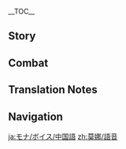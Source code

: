 {{CharacterTabs}}
{{LanguageTabs}}
__TOC__
==Story==
{{VO/Story
|character           = Mona
|language            = zh
|language_s          = zh
|language_t          = zh-tw
|name_s              = 莫娜
|name_t              = 莫娜

|vo_01_01_title_s    = 初次见面…
|vo_01_01_title_t    = 初次見面…
|vo_01_01_subtitle   = Hello
|vo_01_01_file       = VO_{language}{character} Hello.ogg
|vo_01_01_tx_s       = 我的名字是阿斯托洛吉斯・莫娜・梅姬斯图斯，意为「伟大的占星术士莫娜」。如果想找我占卜，记住我的名字是最基本的尊重…而且要一次性全念对！
|vo_01_01_tx_t       = 我的名字是阿斯托洛吉斯・莫娜・梅姬斯圖斯，意為「偉大的占星術士莫娜」。如果想找我占卜，記住我的名字是最基本的尊重…而且要一次性全念對！
|vo_01_01_rm         = Wǒ de míngzì shì Āsītuōluòjísī Mònà Méijīsītúsī, yì wéi "Wěidà de Zhānxīngshù-shì Mònà". Rúguǒ xiǎng zhǎo wǒ zhānbǔ, jìzhù wǒ de míngzì shì zuì jīběn de zūnzhòng... érqiě yào yīcìxìng quán niàn duì!
|vo_02_01_title_s    = 闲聊・占卜
|vo_02_01_title_t    = 閒聊・占卜
|vo_02_01_subtitle   = Chat: Astrology
|vo_02_01_file       = VO_{language}{character} Chat - Astrology.ogg
|vo_02_01_tx_s       = 占卜就是把既定的命运准确地展示出来。过度的修饰，只会让人们产生误解。
|vo_02_01_tx_t       = 占卜就是把既定的命運準確地展示出來。過度的修飾，只會讓人們產生誤解。
|vo_02_01_rm         = Zhānbǔ jiùshì bǎ jìdìng de mìngyùn zhǔnquè de zhǎnshì chūlái. Guòdù de xiūshì zhǐhuì ràng rénmen chǎnshēng wùjiě.
|vo_02_02_title_s    = 闲聊・生活
|vo_02_02_title_t    = 閒聊・生活
|vo_02_02_subtitle   = Chat: Life
|vo_02_02_file       = VO_{language}{character} Chat - Life.ogg
|vo_02_02_tx_s       = 限制物欲是占星术士修行的一部分，只有简朴地生活，才能窥探到世界的真实。
|vo_02_02_tx_t       = 限制物欲是占星術士修行的一部分，只有簡樸地生活，才能窺探到世界的真實。
|vo_02_02_rm         = Xiànzhì wùyù shì zhānxīngshù-shì xiūxíng de yībùfèn. Zhǐyǒu jiǎnpǔ de shēnghuó, cǎiněng kuītàn dào shìjiè de zhēnshí.
|vo_02_03_title_s    = 闲聊・命运
|vo_02_03_title_t    = 閒聊・命運
|vo_02_03_subtitle   = Chat: Fate
|vo_02_03_file       = VO_{language}{character} Chat - Fate.ogg
|vo_02_03_tx_s       = 正是因为无法更改，无可违逆，只能接受，命运才会被称之为命运。
|vo_02_03_tx_t       = 正是因為無法更改，無可違逆，只能接受，命運才會被稱之為命運。
|vo_02_03_rm         = Zhèngshì yīnwéi wúfǎ gēnggǎi, wúkě wéinì, zhǐnéng jiēshòu, mìngyùn cáihuì bèi chēngzhī wéi mìngyùn.

<!-- Weather -->
|vo_03_01_title_s    = 下雨的时候…
|vo_03_01_title_t    = 下雨的時候…
|vo_03_01_subtitle   = When It Rains
|vo_03_01_file       = VO_{language}{character} When It Rains.ogg
|vo_03_01_tx_s       = 这么大的雨…不仅看不见星光，连水占盘都模糊了。
|vo_03_01_tx_t       = 這麼大的雨…不僅看不見星光，連水占盤都模糊了。
|vo_03_01_rm         = Zhème dà de yǔ... Bùjǐn kànbujiàn xīngguāng, lián shuǐzhànpán dōu móhú le.
|vo_03_02_title_s    = 打雷的时候…
|vo_03_02_title_t    = 打雷的時候…
|vo_03_02_subtitle   = When Thunder Strikes
|vo_03_02_file       = VO_{language}{character} When Thunder Strikes.ogg
|vo_03_02_tx_s       = 这些落雷…究竟是从哪个星空降下的呢？
|vo_03_02_tx_t       = 這些落雷…究竟是從哪個星空降下的呢？
|vo_03_02_rm         = Zhèxiē luòléi... Jiùjìng shì cóng nǎge xīngkōng jiàngxià de ne?
|vo_03_03_title_s    = 下雪的时候…
|vo_03_03_title_t    = 下雪的時候…
|vo_03_03_subtitle   = When It Snows
|vo_03_03_file       = VO_{language}{character} When It Snows.ogg
|vo_03_03_tx_s       = 纯净的融雪之水，很适合用在水占盘里。
|vo_03_03_tx_t       = 純淨的融雪之水，很適合用在水占盤裡。
|vo_03_03_rm         = Chúnjìng de róngxuě zhī shuǐ, hěn shìhé yòng zài shuǐzhànpán lǐ.
|vo_03_04_title_s    = 阳光很好…
|vo_03_04_title_t    = 陽光很好…
|vo_03_04_subtitle   = When the Sun Is Out
|vo_03_04_file       = VO_{language}{character} When the Sun Is Out.ogg
|vo_03_04_tx_s       = 嗯，是个无须占卜也能感觉到的好天气。
|vo_03_04_tx_t       = 嗯，是個無須占卜也能感覺到的好天氣。
|vo_03_04_rm         = Ng, shìge wúxū zhānbǔ yě néng gǎnjué dào de hǎo tiānqì.
|vo_04_01_title_s    = 早上好…
|vo_04_01_title_t    = 早安…
|vo_04_01_subtitle   = Good Morning
|vo_04_01_file       = VO_{language}{character} Good Morning.ogg
|vo_04_01_tx_s       = 你来得不巧，清晨的启明星刚刚消失了…早餐？我，我已经吃过了。
|vo_04_01_tx_t       = {{MC|你|妳}}來得不巧，清晨的啟明星剛剛消失了…早餐？我，我已經吃過了。
|vo_04_01_rm         = Nǐ lái dé bùqiǎo, qīngchén de qǐmíngxīng gānggāng xiāoshīle... Zǎocān? Wǒ, wǒ yǐjīng chīguòle.
|vo_04_02_title_s    = 中午好…
|vo_04_02_title_t    = 午安…
|vo_04_02_subtitle   = Good Afternoon
|vo_04_02_file       = VO_{language}{character} Good Afternoon.ogg
|vo_04_02_tx_s       = 已经正午了，去吃点东西吧，嗯？我…我吃份沙拉就行了，呃…简朴的生活是…是占星术士修行的一环！
|vo_04_02_tx_t       = 已經正午了，去吃點東西吧，嗯？我…我吃份沙拉就行了，呃…簡樸的生活是…是占星術士修行的一環！
|vo_04_02_rm_s       = Yǐjīng zhèngwǔle, qù chīdiǎn dōngxi ba, ng? Wǒ... wǒ chī fèn shālā jiù xíngle, e... Jiǎnpǔ de shēnghuó shì... shì zhānxīngshù-shì xiūxíng de yī huán!
|vo_04_02_rm_t       = Yǐjīng zhèngwǔle, qù chīdiǎn dōngxī ba, ng? Wǒ... wǒ chī fèn shālā jiù xíngle, e... Jiǎnpú de shēnghuó shì... shì zhānxīngshù-shì xiūxíng de yī huán!
|vo_04_03_title_s    = 晚上好…
|vo_04_03_title_t    = 晚上好…
|vo_04_03_subtitle   = Good Evening
|vo_04_03_file       = VO_{language}{character} Good Evening.ogg
|vo_04_03_tx_s       = 入夜了，过会就可以开始占卜…呃，昨天的稿子我写了没…
|vo_04_03_tx_t       = 入夜了，過會就可以開始占卜…呃，昨天的稿子我寫了沒…
|vo_04_03_rm_s       = Rùyèle, guòhuǐ jiù kěyǐ kāishǐ zhānbǔ... E, zuótiān de gǎozi wǒ xiěle méi...
|vo_04_04_title_s    = 晚安…
|vo_04_04_title_t    = 晚安…
|vo_04_04_subtitle   = Good Night
|vo_04_04_file       = VO_{language}{character} Good Night.ogg
|vo_04_04_tx_s       = 已经这么晚了，明天截稿的稿子一点没动…什么？你要去休息了？呜…我也想去睡觉…
|vo_04_04_tx_t       = 已經這麼晚了，明天截稿的稿子一點沒動…什麼？{{MC|你|妳}}要去休息了？嗚…我也想去睡覺…
|vo_04_04_rm_s       = Yǐjīng zhème wǎnle, míngtiān jiégǎo de gǎozi yīdiǎn méi dòng... Shénme? Nǐ yào qù xiūxile? Wu... wǒ yě xiǎng qù shuìjiào...
|vo_04_04_rm_t       = Yǐjīng zhème wǎnle, míngtiān jiégǎo de gǎozi yīdiǎn méi dòng... Shénme? Nǐ yào qù xiūxíle? Wu... wǒ yě xiǎng qù shuìjiào...
|vo_05_01_title_s    = 关于{name_s}自己…
|vo_05_01_title_t    = 關於{name_t}自己…
|vo_05_01_subtitle   = About {character}
|vo_05_01_file       = VO_{language}{character} About {character}.ogg
|vo_05_01_tx_s       = 占星术士的工作，是向人们明确地展示他们即将面对的命运，我也是这么做的…不过，总有些人不愿意接受。
|vo_05_01_tx_t       = 占星術士的工作，是向人們明確地展示他們即將面對的命運，我也是這麼做的…不過，總有些人不願意接受。
|vo_05_01_rm         = Zhānxīngshù-shì de gōngzuò, shì xiàng rénmen míngquè de zhǎnshì tāmen jíjiāng miànduì de mìngyùn, wǒ yěshì zhème zuò de... Bùguò, zǒng yǒuxiē rén bù yuànyì jiēshòu.
|vo_06_01_title_s    = 关于我们・工作
|vo_06_01_title_t    = 關於我們・工作
|vo_06_01_subtitle   = About Us: Work
|vo_06_01_file       = VO_{language}{character} About Us - Work.ogg
|vo_06_01_tx_s       = 为什么要写稿，不用占卜来赚钱？…我才不会为摩拉而使用「水占术」…我也不是因为这个而学习「水占术」的。
|vo_06_01_tx_t       = 為什麼要寫稿，不用占卜來賺錢？…我才不會為摩拉而使用「水占術」…我也不是因為這個而學習「水占術」的。
|vo_06_01_rm         = Wèishénme yào xiěgǎo, bù yòng zhānbǔ lái zhuànqián? ...Wǒ cái bùhuì wèi Mólā ér shǐyòng "shuǐzhānshù"... Wǒ yě bùshì yīnwèi zhège ér xuéxí "shuǐzhānshù" de.
|vo_06_02_title_s    = 关于我们・我的命运
|vo_06_02_title_t    = 關於我們・我的命運
|vo_06_02_subtitle   = About Us: My Fate
|vo_06_02_friendship = 6
|vo_06_02_file       = VO_{language}{character} About Us - My Fate.ogg
|vo_06_02_tx_s       = 我不知道。除非万不得已，占星术士不会占卜自己的命运。老太婆以前说过，这种行为可能会导致命运的自相矛盾，很危险。
|vo_06_02_tx_t       = 我不知道。除非萬不得已，占星術士不會占卜自己的命運。老太婆以前說過，這種行為可能會導致命運的自相矛盾，很危險。
|vo_06_02_rm_s       = Wǒ bù zhīdào. Chúfēi wànbùdéyǐ, zhānxīngshù-shì bùhuì zhānbǔ zìjǐ de mìngyùn. Lǎotàipó yǐqián shuōguò, zhè zhǒng xíngwéi kěnéng huì dǎozhì mìngyùn de zìxiāng-máodùn, hěn wēixiǎn.
|vo_06_02_rm_t       = Wǒ bù zhīdào. Chúfēi wànbùdéyǐ, zhānxīngshù-shì bùhuì zhānbǔ zìjǐ de mìngyùn. Lǎotàipó yǐqián shuōguò, zhè zhǒng xíngwéi kěnéng huì dǎozhì mìngyùn de zìxiāng-máodùn, hěn wéixiǎn.
|vo_06_03_title_s    = 关于我们・你的命运
|vo_06_03_title_t    = 關於我們・{{MC|你|妳}}的命運
|vo_06_03_subtitle   = About Us: Your Fate
|vo_06_03_friendship = 6
|vo_06_03_file       = VO_{language}{character} About Us - Your Fate.ogg
|vo_06_03_tx_s       = 你不是这个世界的人，所以我无法准确地为你预言。我只能告诉你，你要走的路还远未到尽头。
|vo_06_03_tx_t       = {{MC|你|妳}}不是這個世界的人，所以我無法準確地為你預言。我只能告訴{{MC|你|妳}}，{{MC|你|妳}}要走的路還遠未到盡頭。
|vo_06_03_rm         = Nǐ bùshì zhège shìjiè de rén, suǒyǐ wǒ wúfǎ zhǔnquè de wéi nǐ yùyán. Wǒ zhǐnéng gàosù nǐ, nǐ yào zǒu de lù hái yuǎnwèi dào jìntóu.
|vo_07_01_title_s    = 关于「神之眼」・嫌弃
|vo_07_01_title_t    = 關於「神之眼」・嫌棄
|vo_07_01_subtitle   = About the [[Vision]]: Disdain
|vo_07_01_friendship = 3
|vo_07_01_file       = VO_{language}{character} About the Vision - Disdain.ogg
|vo_07_01_tx_s       = 我刚刚拿到「神之眼」的时候，那个老太婆还假模假样地说什么「愿你求真之心永在」。结果这东西在「水占术」上一点用场都派不上，只会糊我一身水…
|vo_07_01_tx_t       = 我剛剛拿到「神之眼」的時候，那個老太婆還假模假樣地說什麼「願妳求真之心永在」。結果這東西在「水占術」上一點用場都派不上，只會糊我一身水…
|vo_07_01_rm_s       = Wǒ gānggāng nádào "Shénzhīyǎn" de shíhòu, nàge lǎotàipó hái jiǎmú-jiǎyàng de shuō shénme "yuàn nǐ qiúzhēn zhī xīn yǒngzài". Jiéguǒ zhè dōngxi zài "shuǐzhānshù" shàng yīdiǎn yòngchǎng dōu pàibushàng, zhǐhuì hú wǒ yīshēn shuǐ...
|vo_07_01_rm_t       = Wǒ gānggāng nádào "Shénzhīyǎn" de shíhòu, nàge lǎotàipó hái jiǎmó-jiǎyàng de shuō shénme "yuàn nǐ qiúzhēn zhī xīn yǒngzài". Jiéguǒ zhè dōngxī zài "shuǐzhānshù" shàng yīdiǎn yòngchǎng dōu pàibushàng, zhǐhuì hú wǒ yīshēn shuǐ...
|vo_07_02_title_s    = 关于「神之眼」・价值
|vo_07_02_title_t    = 關於「神之眼」・價值
|vo_07_02_subtitle   = About the [[Vision]]: Value
|vo_07_02_friendship = 5
|vo_07_02_file       = VO_{language}{character} About the Vision - Value.ogg
|vo_07_02_tx_s       = 哎…不过，「神之眼」当成个小饰品，装在身上倒是无所谓。毕竟，这也算那个抠门老太婆破天荒送我的「教具」。
|vo_07_02_tx_t       = 唉…不過，「神之眼」當成個小飾品，裝在身上倒是無所謂。畢竟，這也算那個摳門老太婆破天荒送我的「教具」。
|vo_07_02_rm         = Ai... Bùguò, "Shénzhīyǎn" dāngchéng gè xiǎo-shìpǐn, zhuāng zài shēnshàng dàoshì wúsuǒwèi. Bìjìng, zhè yě suàn nàge kōumén lǎotàipó pòtiānhuāng sòng wǒ de "jiàojù".
|vo_07_03_title_s    = 有什么想要分享…
|vo_07_03_title_t    = 有什麼想要分享…
|vo_07_03_subtitle   = Something to Share
|vo_07_03_friendship = 6
|vo_07_03_file       = VO_{language}{character} Something to Share.ogg
|vo_07_03_tx_s       = 你听说过「命之座」吗？占星术士认为，「命之座」是「神之眼」持有者的命运在星空上的映射，过去，现在和未来，所有的一切都在其中昭示。
|vo_07_03_tx_t       = {{MC|你|妳}}聽說過「命之座」嗎？占星術士認為，「命之座」是「神之眼」持有者的命運在星空上的映射，過去，現在和未來，所有的一切都在其中昭示。
|vo_07_03_rm_s       = Nǐ tīngshuōguò "Mìngzhīzuò" ma? Zhānxīngshù-shì rènwéi, "Mìngzhīzuò" shì "Shénzhīyǎn" chíyǒuzhě de mìngyùn zài xīngkōng shàng de yìngshè, guòqù, xiànzài hé wèilái, suǒyǒu de yīqiè dōu zài qízhōng zhāoshì.
|vo_07_03_rm_t       = Nǐ tīngshuōguò "Mìngzhīzuò" ma? Zhānxīngshù-shì rènwéi, "Mìngzhīzuò" shì "Shénzhīyǎn" chíyǒuzhě de mìngyùn zài xīngkōng shàng de yìngshè, guòqù, xiànzài hàn wèilái, suǒyǒu de yīqiè dōu zài qízhōng zhāoshì.
|vo_07_04_title_s    = 感兴趣的见闻…
|vo_07_04_title_t    = 感興趣的見聞…
|vo_07_04_subtitle   = Interesting Things
|vo_07_04_friendship = 4
|vo_07_04_file       = VO_{language}{character} Interesting Things.ogg
|vo_07_04_tx_s       = 欸&mdash;&mdash;你身边带着的这个小家伙，到底来自哪里？无论我用什么方法，都没法找到一丝关于她命运的踪迹。<br>…哈？你也不知道？
|vo_07_04_tx_t       = 欸&mdash;&mdash;{{MC|你|妳}}身邊帶著的這個小傢伙，到底來自哪裡？無論我用什麼方法，都沒法找到一絲關於她命運的蹤跡。<br>…哈？{{MC|你|妳}}也不知道？
|vo_07_04_rm_s       = Ei{{lmdash}}Nǐ shēnbiān dàizhe de zhège xiǎo-jiāhuo, dàodǐ láizì nǎlǐ? Wúlùn wǒ yòng shénme fāngfǎ, dōu méifǎ zhǎodào yī sī guānyú tā mìngyùn de zōngjì.<br>...Ha? Nǐ yě bù zhīdào?
|vo_07_04_rm_t       = Ei{{lmdash}}Nǐ shēnbiān dàizhe de zhège xiǎo-jiāhuo, dàodǐ láizì nǎlǐ? Wúlùn wǒ yòng shénme fāngfǎ, dōu méifǎ zhǎodào yī sī guānyú tā mìngyùn de zōngjī.<br>...Ha? Nǐ yě bù zhīdào?
|vo_08_01_title_s    = 关于琴…
|vo_08_01_title_t    = 關於琴…
|vo_08_01_subtitle   = About [[Jean]]
|vo_08_01_friendship = 4
|vo_08_01_file       = VO_{language}{character} About Jean.ogg
|vo_08_01_tx_s       = 那位西风骑士团代理团长？她的「命之座」是「幼狮座」，象征着力量，还有过早担负的责任。「雄狮」早早离群，但她会继续成长，直到能完全继承狮群的荣耀。
|vo_08_01_tx_t       = 那位西風騎士團代理團長？她的「命之座」是「幼獅座」，象徵著力量，還有過早擔負的責任。「雄獅」早早離群，但她會繼續成長，直到能完全繼承獅群的榮耀。
|vo_08_01_rm         = Nà wèi Xīfēng Qíshì-tuán Dàilǐ Tuánzhǎng? Tā de "Mìngzhīzuò" shì "Yòushī-zuò", xiàngzhēngzhe lìliàng, háiyǒu guòzǎo dānfù de zérèn. "Xióngshī" zǎozǎo líqún, dàn tā huì jìxù chéngzhǎng, zhídào néng wánquán jìchéng shīqún de róngyào.
|vo_08_02_title_s    = 关于阿贝多…
|vo_08_02_title_t    = 關於阿貝多…
|vo_08_02_subtitle   = About [[Albedo]]
|vo_08_02_friendship = 4
|vo_08_02_file       = VO_{language}{character} About Albedo.ogg
|vo_08_02_tx_s       = 阿贝多？啊…我真羡慕他，只用专注于研究就好，不用管其他的杂事，真是美好的生活啊。如果那个老太婆脑筋正常一点，我应该也过着这种生活吧…
|vo_08_02_tx_t       = 阿貝多？啊…我真羡慕他，只用專注於研究就好，不用管其他的雜事，真是美好的生活啊。如果那個老太婆腦筋正常一點，我應該也過著這種生活吧…
|vo_08_02_rm_s       = Ābèiduō? A... Wǒ zhēn xiànmù tā, zhǐ yòng zhuānzhù yú yánjiū jiù hǎo, bùyòng guǎn qítā de záshì, zhēnshi měihǎo de shēnghuó a. Rúguǒ nàge lǎotàipó nǎojīn zhèngcháng yīdiǎn, wǒ yīnggāi yě guòzhe zhèzhǒng shēnghuó ba...
|vo_08_02_rm_t       = Ābèiduō? A... Wǒ zhēn xiànmù tā, zhǐ yòng zhuānzhù yú yánjiù jiù hǎo, bùyòng guǎn qítā de záshì, zhēnshi měihǎo de shēnghuó a. Rúguǒ nàge lǎotàipó nǎojīn zhèngcháng yīdiǎn, wǒ yīnggāi yě guòzhe zhèzhǒng shēnghuó ba...
|vo_08_03_title_s    = 关于可莉…
|vo_08_03_title_t    = 關於可莉…
|vo_08_03_subtitle   = About [[Klee]]
|vo_08_03_friendship = 4
|vo_08_03_file       = VO_{language}{character} About Klee.ogg
|vo_08_03_tx_s       = 你是说，艾莉丝的女儿啊。她住在西风骑士团，还有阿贝多照顾…怎么说呢，哎…她的「命之座」不愧是象征着幸运的「四叶草」啊，真羡慕…<br>啊不过，要是我也有这么好的运气，首先就不会遇见那个老太婆了。
|vo_08_03_tx_t       = {{MC|你|妳}}是說，艾莉絲的女兒啊。她住在西風騎士團，還有阿貝多照顧…怎麼說呢，唉…她的「命之座」不愧是象徵著幸運的「四葉草」啊，真羡慕…<br>啊不過，要是我也有這麼好的運氣，首先就不會遇見那個老太婆了。
|vo_08_03_rm         = Nǐ shì shuō, Àilìsī de nǚ'ér a. Tā zhù zài Xīfēng Qíshì-tuán, háiyǒu Ābèiduō zhàogù... Zěnme shuō ne, ai... Tā de "Mìngzhīzuò" bùkuì shì xiàngzhēngzhe xìngyùn de "Sìyècǎo" a, zhēn xiànmù...<br>A bùguò, yàoshi wǒ yěyǒu zhème hǎo de yùnqì, shǒuxiān jiù bùhuì yùjiàn nàge lǎotàipó le.
|vo_08_04_title_s    = 关于迪卢克…
|vo_08_04_title_t    = 關於迪盧克…
|vo_08_04_subtitle   = About [[Diluc]]
|vo_08_04_friendship = 4
|vo_08_04_file       = VO_{language}{character} About Diluc.ogg
|vo_08_04_tx_s       = 迪卢克・莱艮芬德。「夜枭」是他的「命之座」，象征着黑夜中的警觉，和孤独的守望。在他所认可的白昼来临之前，他都将孤独前行。<br>等等，「夜枭」象不象征财富来着？
|vo_08_04_tx_t       = 迪盧克・萊艮芬德。「夜梟」是他的「命之座」，象徵著黑夜中的警覺，和孤獨的守望。在他所認可的白晝來臨之前，他都將孤獨前行。<br>等等，「夜梟」象不象徵財富來著？
|vo_08_04_rm_s       = Dílúkè Láigěnfēndé. "Yèxiāo" shì tā de "Mìngzhīzuò", xiàngzhēngzhe hēiyè zhōng de jǐngjué, hé gūdú de shǒuwàng. Zài tā suǒ rènkě de báizhòu láilín zhīqián, tā dōu jiāng gūdú qiánxíng.<br>Děngdeng, "Yèxiāo" xiàng bù xiàngzhēng cáifù láizhe?
|vo_08_04_rm_t       = Dílúkè Láigěnfēndé. "Yèxiāo" shì tā de "Mìngzhīzuò", xiàngzhēngzhe hēiyè zhōng de jǐngjué, hàn gūdú de shǒuwàng. Zài tā suǒ rènkě de báizhòu láilín zhīqián, tā dōu jiāng gūdú qiánxíng.<br>Děngdeng, "Yèxiāo" xiàng bù xiàngzhēng cáifù láizhe?
|vo_08_05_title_s    = 关于凯亚…
|vo_08_05_title_t    = 關於凱亞…
|vo_08_05_subtitle   = About [[Kaeya]]
|vo_08_05_friendship = 4
|vo_08_05_file       = VO_{language}{character} About Kaeya.ogg
|vo_08_05_tx_s       = 凯亚・亚尔伯里奇吗？他的「孔雀羽座」象征着高贵，但同时也象征着「华丽的掩饰」。他以为已经和过去一刀两断。但到了命中注定的那天，他依然必须做出自己的选择。
|vo_08_05_tx_t       = 凱亞・亞爾伯里奇嗎？他的「孔雀羽座」象徵著高貴，但同時也象徵著「華麗的掩飾」。他以為已經和過去一刀兩斷。但到了命中註定的那天，他依然必須做出自己的選擇。
|vo_08_05_rm_s       = Kǎiyà Yà'ěrbólǐqí ma? Tā de "Kǒngquèyǔ-zuò" xiàngzhēngzhe gāoguì, dàn tóngshí yě xiàngzhēngzhe "huálì de yǎnshì". Tā yǐwéi yǐjīng hé guòqù yīdāoliǎngduàn. Dàn dàole mìngzhòngzhùdìng de nà yī tiān, tā yīrán bìxū zuò chū zìjǐ de xuǎnzé.
|vo_08_05_rm_t       = Kǎiyà Yà'ěrbólǐqí ma? Tā de "Kǒngquèyǔ-zuò" xiàngzhēngzhe gāoguì, dàn tóngshí yě xiàngzhēngzhe "huálì de yǎnshì". Tā yǐwéi yǐjīng hàn guòqù yīdāoliǎngduàn. Dàn dàole mìngzhòngzhùdìng de nà yī tiān, tā yīrán bìxū zuò chū zìjǐ de xuǎnzé.
|vo_08_06_title_s    = 关于丽莎…
|vo_08_06_title_t    = 關於麗莎…
|vo_08_06_subtitle   = About [[Lisa]]
|vo_08_06_friendship = 4
|vo_08_06_file       = VO_{language}{character} About Lisa.ogg
|vo_08_06_tx_s       = 她的「命之座」以「沙漏」为名，象征着知识、时间与等价交换。一粒沙子落下，时间…或者说生命，就消逝一刹。如果想要止住沙粒奔流，只能平放沙漏，让它永不流动。嗨…简单来说，就是变着法偷懒啦。
|vo_08_06_tx_t       = 她的「命之座」以「沙漏」為名，象徵著知識、時間與等價交換。一粒沙子落下，時間…或者說生命，就消逝一刹。如果想要止住沙粒奔流，只能平放沙漏，讓它永不流動。唉…簡單來說，就是變著法偷懶啦。
|vo_08_06_rm         = Tā de "Mìngzhīzuò" yǐ "Shālòu" wèimíng, xiàngzhēngzhe zhīshì, shíjiān yǔ děngjià jiāohuàn. Yī lì shāzi luòxià, shíjiān... huòzhě shuō shēngmìng, jiù xiāoshì yī chà. Rúguǒ xiǎng yào zhǐzhù shālì bēnliú, zhǐ néng píngfàng shālòu, ràng tā yǒng bù liúdòng. Hai... jiǎndān lái shuō, jiùshì biànzhe fǎ tōulǎn la.
|vo_08_07_title_s    = 关于温迪…
|vo_08_07_title_t    = 關於溫迪…
|vo_08_07_subtitle   = About [[Venti]]
|vo_08_07_friendship = 4
|vo_08_07_file       = VO_{language}{character} About Venti.ogg
|vo_08_07_tx_s       = 温迪？那个成天无所事事的吟游诗人？咦，他有什么有趣的吗？我占卜看看…<br>咦，水占盘怎么…什么也看不清，怎，怎么起风了，眼睛都睁不开了！我的帽子！衣服，衣服要被吹跑了！停下来！我不干了！我不干了！
|vo_08_07_tx_t       = 溫迪？那個成天無所事事的吟遊詩人？咦，他有什麼有趣的嗎？我占卜看看…<br>咦，水占盤怎麼…什麼也看不清，怎，怎麼起風了，眼睛都睜不開了！我的帽子！衣服，衣服要被吹跑了！停下來！我不幹了！我不幹了！
|vo_08_07_rm         = Wēndí? Nàge chéngtiān wúsuǒshìshì de yínyóu-shīrén? Yi, tā yǒu shénme yǒuqù de ma? Wǒ zhānbǔ kànkan...<br>Yí, shuǐzhànpán zěnme... shénme yě kànbuqīng, zěn, zěnme qǐfēngle, yǎnjīng dōu zhēngbukāile! Wǒ de màozi! Yīfú, yīfú yào bèi chuī pǎole! Tíngxiàlái! Wǒ bù gàn le! Wǒ bù gàn le!
|vo_09_01_title_s    = 想要了解{name_s}・其一
|vo_09_01_title_t    = 想要瞭解{name_t}・其一
|vo_09_01_subtitle   = More About {character}: I
|vo_09_01_file       = VO_{language}{character} More About {character} - 01.ogg
|vo_09_01_tx_s       = 你的意思是…想要闲聊？唔，我很少做这种浪费时间的事，而且稿子还有很多没写…嗯，不过，对象是你的话，也不是不行。呵呵，就当是换个心情吧。
|vo_09_01_tx_t       = {{MC|你|妳}}的意思是…想要閒聊？唔，我很少做這種浪費時間的事，而且稿子還有很多沒寫…嗯，不過，對象是{{MC|你|妳}}的話，也不是不行。呵呵，就當是換個心情吧。
|vo_09_01_rm         = Nǐ de yìsi shì... xiǎng yào xiánliáo? N, wǒ hěnshǎo zuò zhèzhǒng làngfèi shíjiān de shì, érqiě gǎozi háiyǒu hěnduō méi xiě... Ng, bùguò, duìxiàng shì nǐ dehuà, yě bùshì bùxíng. Hēhe, jiù dāng shì huànge xīnqíng ba.
|vo_09_02_title_s    = 想要了解{name_s}・其二
|vo_09_02_title_t    = 想要瞭解{name_t}・其二
|vo_09_02_subtitle   = More About {character}: II
|vo_09_02_friendship = 3
|vo_09_02_file       = VO_{language}{character} More About {character} - 02.ogg
|vo_09_02_tx_s       = 占卜的收入…？不要用钱财这种…「东西」来衡量占星术！你听好了，我的「水占术」可是这片提瓦特大陆上，唯一能窥探到真实命运的占卜术！无论是摩拉还是宝石，都无法用来称量「命运」！所以，不要再问这种蠢问题了！
|vo_09_02_tx_t       = 占卜的收入…？不要用錢財這種…「東西」來衡量占星術！你聽好了，我的「水占術」可是這片提瓦特大陸上，唯一能窺探到真實命運的占卜術！無論是摩拉還是寶石，都無法用來稱量「命運」！所以，不要再問這種蠢問題了！
|vo_09_02_rm_s       = Zhānbǔ de shōurù...? Bùyào yòng qiáncái zhèzhǒng... "dōngxi" lái héngliáng zhānxīngshù! Nǐ tīnghǎole, wǒ de "shuǐzhānshù" kěshì zhè piàn Tíwǎtè dàlù shàng, wéiyī néng kuītàn dào zhēnshí mìngyùn de zhānbǔshù! Wúlùn shì Mólā háishì bǎoshí, dōu wúfǎ yòng lái chēngliáng "mìngyùn"! Suǒyǐ, bùyào zài wèn zhè zhǒng chǔn wèntíle!
|vo_09_02_rm_t       = Zhānbǔ de shōurù...? Bùyào yòng qiáncái zhèzhǒng... "dōngxī" lái héngliáng zhānxīngshù! Nǐ tīnghǎole, wǒ de "shuǐzhānshù" kěshì zhè piàn Tíwǎtè dàlù shàng, wéiyī néng kuītàn dào zhēnshí mìngyùn de zhānbǔshù! Wúlùn shì Mólā háishì bǎoshí, dōu wúfǎ yòng lái chēngliáng "mìngyùn"! Suǒyǐ, bùyào zài wèn zhè zhǒng chǔn wèntíle!
|vo_09_03_title_s    = 想要了解{name_s}・其三
|vo_09_03_title_t    = 想要瞭解{name_t}・其三
|vo_09_03_subtitle   = More About {character}: III
|vo_09_03_friendship = 4
|vo_09_03_file       = VO_{language}{character} More About {character} - 03.ogg
|vo_09_03_tx_s       = 我的占卜术？说了你也不明白，哼，不过…给你解释一下也不是不行。<br>我使用的是「水占术」。是基由星空映射在水面上的幻象进行推演的占卜术，以水中幻相倒映虚假之天，以此来窥探着世界的真实。这是那个老太婆唯一一个正经的研究成果。
|vo_09_03_tx_t       = 我的占卜術？說了你也不明白，哼，不過…跟{{MC|你|妳}}解釋一下也不是不行。<br>我使用的是「水占術」。是基於星空映射在水面上的幻象進行推演的占卜術，以水中幻相倒映虛假之天，以此來窺探著世界的真實。這是那個老太婆唯一一個正經的研究成果。
|vo_09_03_rm_s       = Wǒ de zhānbǔshù? Shuōle nǐ yě bù míngbái, hng, bùguò... Gěi nǐ jiěshì yīxià yě bùshì bùxíng.<br>Wǒ shǐyòng de shì "shuǐzhānshù". Shì jīyóu xīngkōng yìngshè zài shuǐmiàn shàng de huànxiàng jìnxíng tuīyǎn de zhānbǔshù, yǐ shuǐzhōng huànxiāng dàoyìng xūjiǎ zhī tiān, yǐ cǐ lái kuītànzhe shìjiè de zhēnshí. Zhè shì nàge lǎotàipó wéiyī yīgè zhèngjīng de yánjiū chéngguǒ.
|vo_09_03_rm_t       = Wǒ de zhānbǔshù? Shuōle nǐ yě bù míngbái, hng, bùguò... Gěi nǐ jiěshì yīxià yě bùshì bùxíng.<br>Wǒ shǐyòng de shì "shuǐzhānshù". Shì jīyóu xīngkōng yìngshè zài shuǐmiàn shàng de huànxiàng jìnxíng tuīyǎn de zhānbǔshù, yǐ shuǐzhōng huànxiāng dàoyìng xūjiǎ zhī tiān, yǐ cǐ lái kuītànzhe shìjiè de zhēnshí. Zhè shì nàge lǎotàipó wéiyī yīgè zhèngjīng de yánjiù chéngguǒ.
|vo_09_04_title_s    = 想要了解{name_s}・其四
|vo_09_04_title_t    = 想要瞭解{name_t}・其四
|vo_09_04_subtitle   = More About {character}: IV
|vo_09_04_friendship = 5
|vo_09_04_file       = VO_{language}{character} More About {character} - 04.ogg
|vo_09_04_tx_s       = 阿斯托洛吉斯・莫娜・梅姬斯图斯。这是那个老太婆之前和我一起定的名字，她说这名字的拼写里有一些她很喜欢的要素。哼，不过她有时会叫我「梅姬」，和常用的「莫娜」不一样，更像是小名…喂！你不能这么叫！很害羞的！早知道…早知道就不告诉你了！
|vo_09_04_tx_t       = 阿斯托洛吉斯・莫娜・梅姬斯圖斯。這是那個老太婆之前和我一起定的名字，她說這名字的拼寫裡有一些她很喜歡的要素。哼，不過她有時會叫我「梅姬」，和常用的「莫娜」不一樣，更像是小名…喂！{{MC|你|妳}}不能這麼叫！很害羞的！早知道…早知道就不告訴{{MC|你|妳}}了！
|vo_09_04_rm_s       = Āsītuōluòjísī Mònà Méijīsītúsī. Zhèshì nàge lǎotàipó zhīqián hé wǒ yīqǐ dìng de míngzi. Tā shuō zhè míngzì de pīnxiě li yǒu yīxiē tā hěn xǐhuān de yāosù. Hng, bùguò tā yǒushí huì jiào wǒ "Méijī", hé chángyòng de "Mònà" bùyīyàng, gèngxiàng shì xiǎomíng... Wèi! Nǐ bùnéng zhème jiào! Hěn hàixiū de! Zǎo zhīdào... zǎo zhīdào jiù bù gàosù nǐle!
|vo_09_04_rm_t       = Āsītuōluòjísī Mònà Méijīsītúsī. Zhèshì nàge lǎotàipó zhīqián hàn wǒ yīqǐ dìng de míngzi. Tā shuō zhè míngzì de pīnxiě li yǒu yīxiē tā hěn xǐhuān de yāosù. Hng, bùguò tā yǒushí huì jiào wǒ "Méijī", hàn chángyòng de "Mònà" bùyīyàng, gèngxiàng shì xiǎomíng... Wei! Nǐ bùnéng zhème jiào! Hěn hàixiū de! Zǎo zhīdào... zǎo zhīdào jiù bù gàosù nǐle!
|vo_09_05_title_s    = 想要了解{name_s}・其五
|vo_09_05_title_t    = 想要瞭解{name_t}・其五
|vo_09_05_subtitle   = More About {character}: V
|vo_09_05_friendship = 6
|vo_09_05_file       = VO_{language}{character} More About {character} - 05.ogg
|vo_09_05_tx_s       = 占卜师有一个禁忌：在占卜时只陈述预言，绝不提出任何建议。以免自己也陷入别人的「命运」之中。但如果占卜对象是你，那这个「禁忌」就无所谓了。<br>因为，我们的「命运」早就交织在一起了。
|vo_09_05_tx_t       = 占卜師有一個禁忌：在占卜時只陳述預言，絕不提出任何建議。以免自己也陷入別人的「命運」之中。但如果占卜對象是{{MC|你|妳}}，那這個「禁忌」就無所謂了。<br>因為，我們的「命運」早就交織在一起了。
|vo_09_05_rm         = Zhānbǔshī yǒu yīgè jìnjì: zài zhānbǔ shí zhǐ chénshù yùyán, juébù tíchū rènhé jiànyì. Yǐmiǎn zìjǐ yě xiànrù biérén de "mìngyùn" zhī zhōng. Dàn rúguǒ zhānbǔ duìxiàng shì nǐ, nà zhège "jìnjì" jiù wúsuǒwèile.<br>Yīnwèi, wǒmen de "mìngyùn" zǎo jiù jiāozhī zài yīqǐle.
|vo_10_01_title_s    = {name_s}的爱好…
|vo_10_01_title_t    = {name_t}的愛好…
|vo_10_01_subtitle   = {character}'s Hobbies
|vo_10_01_file       = VO_{language}{character} Hobbies.ogg
|vo_10_01_tx_s       = 我的爱好？仰望星空。在这个真实得太过分的世界里，每个人都需要仰望星空，更何况，我还是个占星术士。
|vo_10_01_tx_t       = 我的愛好？仰望星空。在這個真實得太過分的世界裡，每個人都需要仰望星空，更何況，我還是個占星術士。
|vo_10_01_rm         = Wǒ de àihào? Yǎngwàng xīngkōng. Zài zhège zhēnshí dé tài guòfèn de shìjiè lǐ, měigèrén dōu xūyào yǎngwàng xīngkōng, gèng hékuàng, wǒ háishì gè zhānxīngshù-shì.
|vo_10_02_title_s    = {name_s}的烦恼…
|vo_10_02_title_t    = {name_t}的煩惱…
|vo_10_02_subtitle   = {character}'s Troubles
|vo_10_02_file       = VO_{language}{character} Troubles.ogg
|vo_10_02_tx_s       = 仪器修缮费，预订的星象仪要补款了，学术杂志的订购钱也没交，还有下个月的房租…到底先交哪个比较好。果然还是…先把星象仪的尾款补了，不然被抢购光了就糟糕了…
|vo_10_02_tx_t       = 儀器修繕費，預訂的星象儀要補款了，學術雜誌的訂購錢也沒交，還有下個月的房租…到底先交哪個比較好。果然還是…先把星象儀的尾款補了，不然被搶購光了就糟糕了…
|vo_10_02_rm         = Yíqì xiūshàn-fèi, yùdìng de xīngxiàngyí yào bǔkuǎnle, xuéshù zázhì de dìnggòuqián yě méi jiāo, háiyǒu xiàge yuè de fángzū... Dàodǐ xiān jiāo nǎge bǐjiào hǎo. Guǒrán háishì... xiān bǎ xīngxiàngyí de wěikuǎn bǔle, bùrán bèi qiǎnggòu guāngle jiù zāogāole...
|vo_10_03_title_s    = 喜欢的食物…
|vo_10_03_title_t    = 喜歡的食物…
|vo_10_03_subtitle   = Favorite Food
|vo_10_03_file       = VO_{language}{character} Favorite Food.ogg
|vo_10_03_tx_s       = 沙拉，沙拉是天底下最棒的食物。原料便宜，容易做，饱肚子。而且吃起来很方便，在写稿或者修理仪器的时候，可以很快吃掉。
|vo_10_03_tx_t       = 沙拉，沙拉是天底下最棒的食物。原料便宜，容易做，飽肚子。而且吃起來很方便，在寫稿或者修理儀器的時候，可以很快吃掉。
|vo_10_03_rm         = Shālā, shālā shì tiāndǐxia zuì bàng de shíwù. Yuánliào piányí, róngyì zuò, bǎo dùzi. Érqiě chīqǐlái hěn fāngbiàn, zài xiěgǎo huòzhě xiūlǐ yíqì de shíhòu, kěyǐ hěn kuài chī diào.
|vo_10_04_title_s    = 讨厌的食物…
|vo_10_04_title_t    = 討厭的食物…
|vo_10_04_subtitle   = Least Favorite Food
|vo_10_04_file       = VO_{language}{character} Least Favorite Food.ogg
|vo_10_04_tx_s       = 各种…价格很昂贵，吃起来又很麻烦的食物。因为，呃…用摩拉去满足不必要的食欲，是低俗又危险的。
|vo_10_04_tx_t       = 各種…價格很昂貴，吃起來又很麻煩的食物。因為，呃…用摩拉去滿足不必要的食欲，既低俗又危險。
|vo_10_04_rm_s       = Gèzhǒng... jiàgé hěn ángguì, chīqǐlái yòu hěn máfan de shíwù. Yīnwèi, e... Yòng Mólā qù mǎnzú bùbìyào de shíyù, shì dīsú yòu wēixiǎn de.
|vo_10_04_rm_t       = Gèzhǒng... jiàgé hěn ángguì, chīqǐlái yòu hěn máfan de shíwù. Yīnwèi, e... Yòng Mólā qù mǎnzú bùbìyào de shíyù, jì dīsú yòu wéixiǎn.

<!-- Receiving a Gift -->
|vo_11_01_title_s    = 收到赠礼・其一
|vo_11_01_title_t    = 收到贈禮・其一
|vo_11_01_subtitle   = Receiving a Gift: I
|vo_11_01_file       = VO_{language}{character} Receiving a Gift - 01.ogg
|vo_11_01_tx_s       = 啊，好满足&mdash;&mdash;没想到，认识你还是挺不错的嘛。
|vo_11_01_tx_t       = 啊，好滿足&mdash;&mdash;沒想到，認識{{MC|你|妳}}還是挺不錯的嘛。
|vo_11_01_rm_s       = A, hǎo mǎnzú{{lmdash}} méi xiǎng dào, rènshi nǐ háishì tǐng bùcuò de ma.
|vo_11_01_rm_t       = A, hǎo mǎnzú{{lmdash}} méi xiǎng dào, rènshì nǐ háishì tǐng bùcuò de ma.
|vo_11_02_title_s    = 收到赠礼・其二
|vo_11_02_title_t    = 收到贈禮・其二
|vo_11_02_subtitle   = Receiving a Gift: II
|vo_11_02_file       = VO_{language}{character} Receiving a Gift - 02.ogg
|vo_11_02_tx_s       = 我再确认一下。真的是…你请客吗？
|vo_11_02_tx_t       = 我再確認一下。真的是…{{MC|你|妳}}請客嗎？
|vo_11_02_rm         = Wǒ zài quèrèn yīxià. Zhēnde shì... nǐ qǐngkè ma?
|vo_11_03_title_s    = 收到赠礼・其三
|vo_11_03_title_t    = 收到贈禮・其三
|vo_11_03_subtitle   = Receiving a Gift: III
|vo_11_03_file       = VO_{language}{character} Receiving a Gift - 03.ogg
|vo_11_03_tx_s       = 我没有什么想挑剔的。就是…唔…没怎么吃饱。
|vo_11_03_tx_t       = 我沒有什麼想挑剔的。就是…唔…沒怎麼吃飽。
|vo_11_03_rm         = Wǒ méi shénme xiǎng tiāotì de. Jiù shì... N... Méi zěnme chībǎo.
|vo_12_01_title_s    = 生日…
|vo_12_01_title_t    = 生日…
|vo_12_01_subtitle   = Birthday
|vo_12_01_file       = VO_{language}{character} Birthday.ogg
|vo_12_01_tx_s       = 生日快乐。这个袋子给你，里面有一个帮你渡过难关的「建议」。别着急打开，在往后的一年之内，这个袋子会有自己打开的机会。
|vo_12_01_tx_t       = 生日快樂。這個袋子給{{MC|你|妳}}，裡面有一個幫{{MC|你|妳}}渡過難關的「建議」。別著急打開，在往後的一年之內，這個袋子會有自己打開的機會。
|vo_12_01_rm         = Shēngrì kuàilè. Zhège dàizi gěi nǐ, lǐmiàn yǒu yīgè bāng nǐ dùguò nánguān de "jiànyì". Bié zhāojí dǎkāi, zài wǎng hòu de yī nián zhī nèi, zhège dàizi huì yǒu zìjǐ dǎkāi de jīhuì.
|vo_13_01_title_s    = 突破的感受・起
|vo_13_01_title_t    = 突破的感受・起
|vo_13_01_subtitle   = Feelings About Ascension: Intro
|vo_13_01_ascension  = 1
|vo_13_01_file       = VO_{language}{character} Feelings About Ascension -  01.ogg
|vo_13_01_tx_s       = 命中当如此，我早已预知到了。
|vo_13_01_tx_t       = 命中當如此，我早已預知到了。
|vo_13_01_rm         = Mìngzhòng dāng rúcǐ, wǒ zǎoyǐ yùzhī dàole.
|vo_13_02_title_s    = 突破的感受・承
|vo_13_02_title_t    = 突破的感受・承
|vo_13_02_subtitle   = Feelings About Ascension: Building Up
|vo_13_02_ascension  = 2
|vo_13_02_file       = VO_{language}{character} Feelings About Ascension -  02.ogg
|vo_13_02_tx_s       = …再进一步，就能找到世界的真实了吗？
|vo_13_02_tx_t       = …再進一步，就能找到世界的真實了嗎？
|vo_13_02_rm         = ...Zài jìnyībù, jiù néng zhǎodào shìjiè de zhēnshíle ma?
|vo_13_03_title_s    = 突破的感受・转
|vo_13_03_title_t    = 突破的感受・轉
|vo_13_03_subtitle   = Feelings About Ascension: Climax
|vo_13_03_ascension  = 4
|vo_13_03_file       = VO_{language}{character} Feelings About Ascension -  03.ogg
|vo_13_03_tx_s       = 虚假之天，星空下的命运早已注定。
|vo_13_03_tx_t       = 虛假之天，星空下的命運早已註定。
|vo_13_03_rm         = Xūjiǎ zhī tiān, xīngkōng xià de mìngyùn zǎoyǐ zhùdìng.
|vo_13_04_title_s    = 突破的感受・合
|vo_13_04_title_t    = 突破的感受・合
|vo_13_04_subtitle   = Feelings About Ascension: Conclusion
|vo_13_04_ascension  = 6
|vo_13_04_file       = VO_{language}{character} Feelings About Ascension -  04.ogg
|vo_13_04_tx_s       = 水中之影，涟漪中窥见启明星升起。
|vo_13_04_tx_t       = 水中之影，漣漪中窺見啟明星升起。
|vo_13_04_rm         = Shuǐzhōng zhī yǐng, liányī zhōng kuījiàn qǐmíngxīng shēngqǐ.
}}

==Combat==
{{Combat VO
|character           = Mona
|language            = zh

|skill_1_tx_s        = 水中幻愿。
|skill_1_tx_t        = 水中幻願。
|skill_1_rm          = Shuǐ zhōng huànyuàn.

|skill_2_tx_s        = …命运的虚影。
|skill_2_tx_t        = …命運的虛影。
|skill_2_rm          = ...Mìngyùn de xūyǐng.

|skill_3_tx_s        = 命运，倒映水中。
|skill_3_tx_t        = 命運，倒映水中。
|skill_3_rm          = Mìngyùn, dàoyìng shuǐ zhōng.

|burst_1_tx_s        = 命运，在此显现。
|burst_1_tx_t        = 命運，在此顯現。
|burst_1_rm          = Mìngyùn, zàicǐ xiǎnxiàn.

|burst_2_tx_s        = 命定于此。
|burst_2_tx_t        = 命定於此。
|burst_2_rm          = Mìng dìng yú cǐ.

|burst_3_tx_s        = 天命既定！
|burst_3_tx_t        = 天命既定！
|burst_3_rm          = Tiānmìng-jìdìng!

|sprint-s_1_file     = Sprint Start 01,Sprint Start 02,Sprint Start 03

|glider_1_tx_s       = 这样更能看清星空了…
|glider_1_tx_t       = 這樣更能看清星空了…
|glider_1_rm         = Zhèyàng gèng néng kànqīng xīngkōng le...
|glider_2_file       = Deploying Wind Glider 02,Deploying Wind Glider 03

|chest_1_tx_s        = 希望这种好事能多来几次…
|chest_1_tx_t        = 希望這種好事能多來幾次…
|chest_1_rm          = Xīwàng zhè zhóng hǎoshì néng duō lái jǐcì...
|chest_2_tx_s        = 房租和伙食费，都有着落了！
|chest_2_tx_t        = 房租和伙食費，都有著落了！
|chest_2_rm_s        = Fángzū hé huǒshí-fèi, dōu yǒu zháoluò le!
|chest_2_rm_t        = Fángzū hàn huǒshí-fèi, dōu yǒu zháoluò le!
|chest_3_tx_s        = 呜…找到宝物的感觉真棒啊…
|chest_3_tx_t        = 嗚…找到寶物的感覺真棒啊…
|chest_3_rm          = Wu... Zhǎodào bǎowù de gǎnjué zhēn bàng a...

|low-hp_1_tx_s       = 无法判断…
|low-hp_1_tx_t       = 無法判斷…
|low-hp_1_rm         = Wúfǎ pànduàn...

|low-hp_2_tx_s       = 讨厌的命运…
|low-hp_2_tx_t       = 討厭的命運…
|low-hp_2_rm         = Tǎoyàn de mìngyùn...

|low-hp_3_tx_s       = 还没…推算到这！
|low-hp_3_tx_t       = 還沒…推算到這！
|low-hp_3_rm         = Háiméi... tuīsuàn dào zhè!

|ally-low-hp_1_tx_s  = 再硬撑，你就会倒下咯。
|ally-low-hp_1_tx_t  = 再硬撐，你就會倒下囉。
|ally-low-hp_1_rm_s  = Zài yìngchēng, nǐ jiù huì dǎoxià lou.
|ally-low-hp_1_rm_t  = Zài yìngchēng, nǐ jiù huì dǎoxià luo.
|ally-low-hp_2_tx_s  = 你还没到命运的终点。
|ally-low-hp_2_tx_t  = 你還沒到命運的終點。
|ally-low-hp_2_rm    = Nǐ háiméi dào mìngyùn de zhōngdiǎn.

|fallen_1_tx_s       = 星空…黯淡…
|fallen_1_tx_t       = 星空…黯淡…
|fallen_1_rm         = Xīngkōng... àndàn...

|fallen_2_tx_s       = 无法违抗的…命运…
|fallen_2_tx_t       = 無法違抗的…命運…
|fallen_2_rm         = Wúfǎ wéikàng de... mìngyùn...

|fallen_3_tx_s       = 推算结束了…
|fallen_3_tx_t       = 推算結束了…
|fallen_3_rm         = Tuīsuàn jiéshùle...

|hit-l_1_file        = Light Hit Taken 02
|hit-l_1_tx_s        = 烦人。
|hit-l_1_tx_t        = 煩人。
|hit-l_1_rm          = Fánrén.
|hit-l_2_file        = Light Hit Taken 01,Light Hit Taken 03,Light Hit Taken 04,Light Hit Taken 05,Light Hit Taken 06

|hit-h_1_file        = Heavy Hit Taken 02
|hit-h_1_tx_s        = 离我…远点！
|hit-h_1_tx_t        = 離我…遠點！
|hit-h_1_rm          = Lí wǒ... yuǎn diǎn!
|hit-h_2_file        = Heavy Hit Taken 01,Heavy Hit Taken 03,Heavy Hit Taken 04,Heavy Hit Taken 05,Heavy Hit Taken 06

|join_1_tx_s         = 此乃，命运。
|join_1_tx_t         = 此乃，命運。
|join_1_rm           = Cǐ nǎi, mìngyùn.

|join_2_tx_s         = 真没办法。
|join_2_tx_t         = 真沒辦法。
|join_2_rm           = Zhēn méibànfǎ.

|join_3_tx_s         = 繁星，尽在掌握。
|join_3_tx_t         = 繁星，盡在掌握。
|join_3_rm           = Fánxīng, jìn zài zhǎngwò.

|idle_1_file         = Standby 01, Standby 02

|atk-l_1_file        = Light Attack 01,Light Attack 02,Light Attack 03,Light Attack 04,Light Attack 05,Light Attack 06,Light Attack 07

|atk-m_1_file        = Mid Attack 01,Mid Attack 02,Mid Attack 03

|atk-h_1_file        = Heavy Attack 01,Heavy Attack 02,Heavy Attack 03

|climb_1_file        = Climbing 01,Climbing 02,Climbing 03,Climbing 04,Climbing 05

|climb-b_1_file      = Climbing Breath 01,Climbing Breath 02,Climbing Breath 03

|jump_1_file         = Jumping 01,Jumping 02,Jumping 03,Jumping 04,Jumping 05
}}

==Translation Notes==
{{Reflist|group=TN •}}

==Navigation==
{{Character Navbox|VO-ZH}}

[[ja:モナ/ボイス/中国語]]
[[zh:莫娜/語音]]